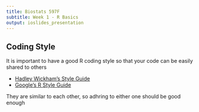 ```yaml
---
title: Biostats 597F
subtitle: Week 1 - R Basics
output: ioslides_presentation
---
```



## Coding Style

It is important to have a good R coding style so that your code can be easily shared to others

- [Hadley Wickham's Style Guide](http://adv-r.had.co.nz/Style.html)
- [Google's R Style Guide](https://google.github.io/styleguide/Rguide.xml)

They are similar to each other, so adhring to either one should be good enough
